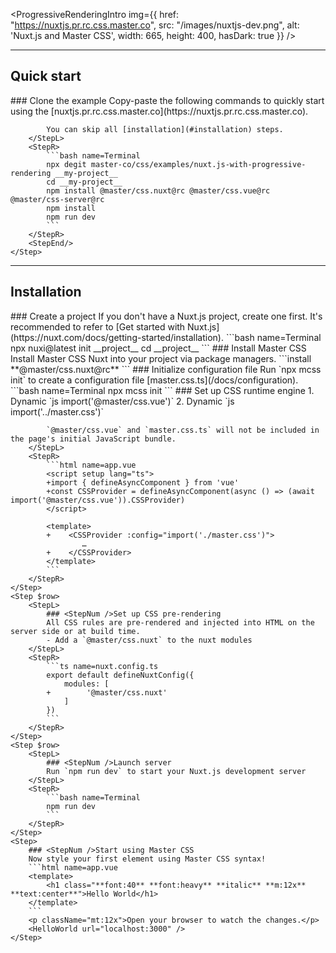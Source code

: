 
<ProgressiveRenderingIntro img={{
    href: "https://nuxtjs.pr.rc.css.master.co",
    src: "/images/nuxtjs-dev.png",
    alt: 'Nuxt.js and Master CSS',
    width: 665, height: 400, hasDark: true }} />

---

## Quick start
<StepSection>
    <Step $row>
        <StepL>
            ### <StepNum />Clone the example
            Copy-paste the following commands to quickly start using the [nuxtjs.pr.rc.css.master.co](https://nuxtjs.pr.rc.css.master.co).

            You can skip all [installation](#installation) steps.
        </StepL>
        <StepR>
            ```bash name=Terminal
            npx degit master-co/css/examples/nuxt.js-with-progressive-rendering __my-project__
            cd __my-project__
            npm install @master/css.nuxt@rc @master/css.vue@rc @master/css-server@rc
            npm install
            npm run dev
            ```
        </StepR>
        <StepEnd/>
    </Step>
</StepSection>

---

## Installation

<StepSection>
    <Step $row>
        <StepL>
            ### <StepNum />Create a project
            If you don't have a Nuxt.js project, create one first. It's recommended to refer to [Get started with Nuxt.js](https://nuxt.com/docs/getting-started/installation).
        </StepL>
        <StepR>
            ```bash name=Terminal
            npx nuxi@latest init __project__
            cd __project__
            ```
        </StepR>
    </Step>
    <Step $row>
        <StepL>
            ### <StepNum />Install Master CSS
            Install Master CSS Nuxt into your project via package managers.
        </StepL>
        <StepR>
            ```install
            **@master/css.nuxt@rc**
            ```
        </StepR>
    </Step>
    <Step $row>
        <StepL>
            ### <StepNum />Initialize configuration file
            Run `npx mcss init` to create a configuration file [master.css.ts](/docs/configuration).
        </StepL>
        <StepR>
            ```bash name=Terminal
            npx mcss init
            ```
        </StepR>
    </Step>
    <Step $row>
        <StepL>
            ### <StepNum />Set up CSS runtime engine
            1. Dynamic `js import('@master/css.vue')`
            2. Dynamic `js import('../master.css')`

            `@master/css.vue` and `master.css.ts` will not be included in the page's initial JavaScript bundle.
        </StepL>
        <StepR>
            ```html name=app.vue
            <script setup lang="ts">
            +import { defineAsyncComponent } from 'vue'
            +const CSSProvider = defineAsyncComponent(async () => (await import('@master/css.vue')).CSSProvider)
            </script>

            <template>
            +    <CSSProvider :config="import('./master.css')">
                    …
            +    </CSSProvider>
            </template>
            ```
        </StepR>
    </Step>
    <Step $row>
        <StepL>
            ### <StepNum />Set up CSS pre-rendering
            All CSS rules are pre-rendered and injected into HTML on the server side or at build time.
            - Add a `@master/css.nuxt` to the nuxt modules
        </StepL>
        <StepR>
            ```ts name=nuxt.config.ts
            export default defineNuxtConfig({
                modules: [
            +        '@master/css.nuxt'
                ]
            })
            ```
        </StepR>
    </Step>
    <Step $row>
        <StepL>
            ### <StepNum />Launch server
            Run `npm run dev` to start your Nuxt.js development server
        </StepL>
        <StepR>
            ```bash name=Terminal
            npm run dev
            ```
        </StepR>
    </Step>
    <Step>
        ### <StepNum />Start using Master CSS
        Now style your first element using Master CSS syntax!
        ```html name=app.vue
        <template>
            <h1 class="**font:40** **font:heavy** **italic** **m:12x** **text:center**">Hello World</h1>
        </template>
        ```
        <p className="mt:12x">Open your browser to watch the changes.</p>
        <HelloWorld url="localhost:3000" />
    </Step>
</StepSection>